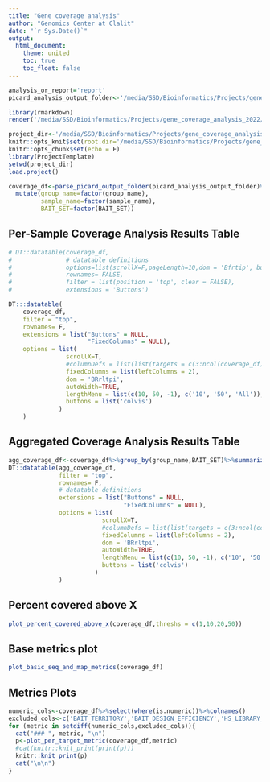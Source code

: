 ```yaml
---
title: "Gene coverage analysis"
author: "Genomics Center at Clalit"
date: "`r Sys.Date()`"
output: 
  html_document:
    theme: united
    toc: true
    toc_float: false
---
```

```r
analysis_or_report='report'
picard_analysis_output_folder<-'/media/SSD/Bioinformatics/Projects/gene_coverage_analysis_2022/output/enrichment_kit_comp_picard_coverage_analysis_2022-06-19/'
```


```r
library(rmarkdown)
render('/media/SSD/Bioinformatics/Projects/gene_coverage_analysis_2022/src/picard_coverage_analysis_report.Rmd', output_dir = picard_analysis_output_folder,output_file = glue('enrichment_kit_comp_picard_coverage_report.{Sys.Date()}.html'),quiet = F)
```

```r

project_dir<-'/media/SSD/Bioinformatics/Projects/gene_coverage_analysis_2022/'
knitr::opts_knit$set(root.dir='/media/SSD/Bioinformatics/Projects/gene_coverage_analysis_2022/')
knitr::opts_chunk$set(echo = F)
library(ProjectTemplate)
setwd(project_dir)
load.project()

```

```r
coverage_df<-parse_picard_output_folder(picard_analysis_output_folder)%>%
  mutate(group_name=factor(group_name),
         sample_name=factor(sample_name),
         BAIT_SET=factor(BAIT_SET))
```

## Per-Sample Coverage Analysis Results Table

```r
# DT::datatable(coverage_df,
#               # datatable definitions
#               options=list(scrollX=F,pageLength=10,dom = 'Bfrtip', buttons = I('colvis')),
#               rownames= FALSE,
#               filter = list(position = 'top', clear = FALSE),
#               extensions = 'Buttons')

DT:::datatable(
    coverage_df,
    filter = "top",
    rownames= F,
    extensions = list("Buttons" = NULL,
                      "FixedColumns" = NULL),
    options = list(
                scrollX=T,
                #columnDefs = list(list(targets = c(3:ncol(coverage_df)-1), visible = FALSE)),
                fixedColumns = list(leftColumns = 2),
                dom = 'BRrltpi',
                autoWidth=TRUE,
                lengthMenu = list(c(10, 50, -1), c('10', '50', 'All')),
                buttons = list('colvis')
              )
    )


```

## Aggregated Coverage Analysis Results Table

```r
agg_coverage_df<-coverage_df%>%group_by(group_name,BAIT_SET)%>%summarize(across(where(is.numeric),mean))
DT::datatable(agg_coverage_df,
              filter = "top",
              rownames= F,
              # datatable definitions
              extensions = list("Buttons" = NULL,
                                "FixedColumns" = NULL),
              options = list(
                          scrollX=T,
                          #columnDefs = list(list(targets = c(3:ncol(coverage_df)-1), visible = FALSE)),
                          fixedColumns = list(leftColumns = 2),
                          dom = 'BRrltpi',
                          autoWidth=TRUE,
                          lengthMenu = list(c(10, 50, -1), c('10', '50', 'All')),
                          buttons = list('colvis')
                        )
              )
```

## Percent covered above X 

```r
plot_percent_covered_above_x(coverage_df,threshs = c(1,10,20,50))
```

## Base metrics plot

```r
plot_basic_seq_and_map_metrics(coverage_df)
```

## Metrics Plots {.tabset}

```r
numeric_cols<-coverage_df%>%select(where(is.numeric))%>%colnames()
excluded_cols<-c('BAIT_TERRITORY','BAIT_DESIGN_EFFICIENCY','HS_LIBRARY_SIZE','GENOME_SIZE','TARGET_TERRITORY')
for (metric in setdiff(numeric_cols,excluded_cols)){
  cat("### ", metric, "\n")
  p<-plot_per_target_metric(coverage_df,metric)
  #cat(knitr::knit_print(print(p)))
  knitr::knit_print(p)
  cat("\n\n")
}
```
